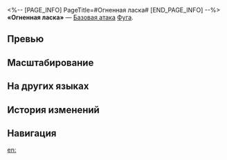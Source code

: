 <%-- [PAGE_INFO]
PageTitle=#Огненная ласка#
[END_PAGE_INFO] --%>
{{Навык Инфобокс
|Название         = Огненная ласка
|Изображение      = Навык Огненная ласка.png
|Персонаж         = Фуга
|Тип              = Базовая атака
|Тэг              = Взрывная атака
|УронСтойк        = 10 (основная цель)<br />5
|ЭнергияГен       = 20
|Энергия          = 
|Длительность     = 
|Описание         = Наносит выбранному противнику огненный урон, равный {{Цвет|Выделенный|50%—110%}} от силы атаки Фуги, и наносит соседним целям огненный урон, равный {{Цвет|Выделенный|25%—55%}} от силы атаки Фуги.
|Свойство1        = 
|Масштабирование1 = 
}}
'''«Огненная ласка»''' — [[Базовая атака]] [[Фуга]].

==Превью==
{{Превью
|Файл = Огненная ласка Превью
}}

==Масштабирование==
{{Масштабирование навыка|тип=Базовая атака
|50%;60%;70%;80%;90%;100%;110%;120%;130%;140%
|25%;30%;35%;40%;45%;50%;55%;60%;65%;70%
}}

==На других языках==
{{На других языках
|en   = Fiery Caress
|zhs  = 冉冉方炽
|zht  = 冉冉方熾
|ja   = {{Rubi|緩緩|かんかん}}たる{{Rubi|熾炎|しえん}}
|ko   = 살랑이는 불꽃
|es   = Caricia ardiente
|fr   = Caresses de flammes
|ru   = Огненная ласка
|th   = Fiery Caress
|vi   = Ngọn Lửa Bùng Cháy
|de   = Sanfte Flammen
|id   = Fiery Caress
|pt   = Carícia Incandescente
}}

==История изменений==
{{История изменений|3.5}}

==Навигация==
{{Навык Навбокс|Фуга}}

[[en:]]